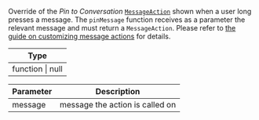 Override of the _Pin to Conversation_ [`MessageAction`](../../../../state-and-offline-support/object-types.mdx#messageaction) shown when a user long presses a message.
The `pinMessage` function receives as a parameter the relevant message and must return a `MessageAction`.
Please refer to [the guide on customizing message actions](../../../../ui-cookbook/custom-message-actions.mdx) for details.

| Type             |
| ---------------- |
| function \| null |

| Parameter | Description                     |
| --------- | ------------------------------- |
| message   | message the action is called on |
